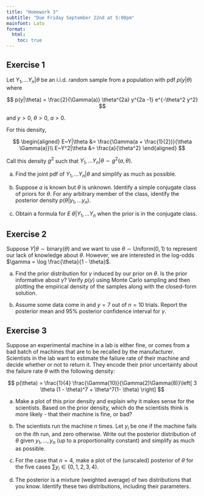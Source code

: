 ```yaml
---
title: "Homework 3"
subtitle: "Due Friday September 22nd at 5:00pm"
mainfont: Lato
format: 
  html:
    toc: true
---
```


## Exercise 1

Let $Y_1, \ldots Y_n | \theta$ be an i.i.d. random sample from a population with pdf $p(y|\theta)$ where 

$$
p(y|\theta) = \frac{2}{\Gamma(a)} \theta^{2a} y^{2a -1} e^{-\theta^2 y^2}
$$

and $y > 0$, $\theta > 0$, $a > 0$.

For this density, 

$$
\begin{aligned}
E~Y|\theta &= \frac{\Gamma(a + \frac{1}{2})}{\theta \Gamma(a)}\\
E~Y^2|\theta &= \frac{a}{\theta^2}
\end{aligned}
$$

Call this density $g^2$ such that $Y_1, \ldots Y_n | \theta \sim g^2(a, \theta)$.

a. Find the joint pdf of $Y_1, \ldots Y_n | \theta$ and simplify as much as possible.

b. Suppose $a$ is known but $\theta$ is unknown. Identify a simple conjugate class of priors for $\theta$. For any arbitrary member of the class, identify the posterior density $p(\theta | y_1, \ldots y_n)$.

c. Obtain a formula for $E~ \theta | Y_1, \ldots Y_n$ when the prior is in the conjugate class.

## Exercise 2

Suppose $Y|\theta \sim \text{binary}(\theta)$ and we want to use $\theta \sim \text{Uniform}(0, 1)$ to represent our lack of knowledge about $\theta$. However, we are interested in the log-odds $\gamma = \log \frac{\theta}{1 - \theta}$.

a. Find the prior distribution for $\gamma$ induced by our prior on $\theta$. Is the prior informative about $\gamma$? Verify $p(\gamma)$ using Monte Carlo sampling and then plotting the empirical density of the samples along with the closed-form solution.

b. Assume some data come in and $y = 7$ out of $n = 10$ trials. Report the posterior mean and 95% posterior confidence interval for $\gamma$.

## Exercise 3

Suppose an experimental machine in a lab is either fine, or comes from a bad batch of machines that are to be recalled by the manufacturer. Scientists in the lab want to estimate the failure rate of their machine and decide whether or not to return it. They encode their prior uncertainty about the failure rate $\theta$ with the following density: 

$$
p(\theta) = \frac{1}{4} \frac{\Gamma(10)}{\Gamma(2)\Gamma(8)}\left[
3 \theta (1 - \theta)^7 + \theta^7(1- \theta)
\right]
$$


a. Make a plot of this prior density and explain why it makes sense for the scientists. Based on the prior density, which do the scientists think is more likely - that their machine is fine, or bad?

b. The scientists run the machine $n$ times. Let $y_i$ be one if the machine fails on the $i$th run, and zero otherwise. Write out the posterior distribution of $\theta$ given $y_1, \ldots, y_n$ (up to a proportionality constant) and simplify as much as possible.

c. For the case that $n = 4$, make a plot of the (unscaled) posterior of $\theta$ for the five cases $\sum y_i \in \{ 0, 1, 2, 3, 4\}$.

d. The posterior is a mixture (weighted average) of two distributions that you know. Identify these two distributions, including their parameters.




